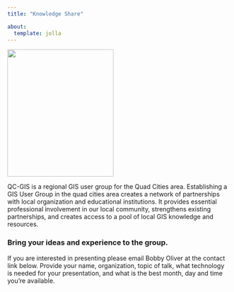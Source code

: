 ```yaml
---
title: "Knowledge Share"

about:
  template: jolla
---
```


![](images/binoculars.jpg){image-shape="round" fig-align="center" width="2.5in" height="3in"}

QC-GIS is a regional GIS user group for the Quad Cities area. Establishing a GIS User Group in the quad cities area creates a network of partnerships with local organization and educational institutions. It provides essential professional involvement in our local community, strengthens existing partnerships, and creates access to a pool of local GIS knowledge and resources.

### Bring your ideas and experience to the group.

If you are interested in presenting please email Bobby Oliver at the contact link below. Provide your name, organization, topic of talk, what technology is needed for your presentation, and what is the best month, day and time you're available.

